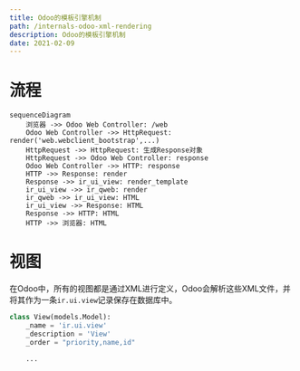 ```yaml
---
title: Odoo的模板引擎机制
path: /internals-odoo-xml-rendering
description: Odoo的模板引擎机制
date: 2021-02-09
---
```


# 流程

```mermaid
sequenceDiagram
    浏览器 ->> Odoo Web Controller: /web
    Odoo Web Controller ->> HttpRequest: render('web.webclient_bootstrap',...)
    HttpRequest ->> HttpRequest: 生成Response对象
    HttpRequest ->> Odoo Web Controller: response
    Odoo Web Controller ->> HTTP: response
    HTTP ->> Response: render
    Response ->> ir_ui_view: render_template
    ir_ui_view ->> ir_qweb: render
    ir_qweb ->> ir_ui_view: HTML
    ir_ui_view ->> Response: HTML
    Response ->> HTTP: HTML
    HTTP ->> 浏览器: HTML
```

# 视图

在Odoo中，所有的视图都是通过XML进行定义，Odoo会解析这些XML文件，并将其作为一条`ir.ui.view`记录保存在数据库中。

```python
class View(models.Model):
    _name = 'ir.ui.view'
    _description = 'View'
    _order = "priority,name,id"

    ...
```